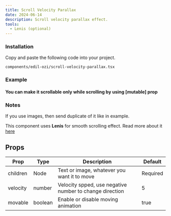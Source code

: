 ```yaml
---
title: Scroll Velocity Parallax
date: 2024-06-14
description: Scroll velocity parallax effect.
tools:
  - Lenis (optional)
---
```


<ComponentPreview name="scroll-velocity-parallax-demo" />

<Steps>

### Installation

Copy and paste the following code into your project.

```text
components/edil-ozi/scroll-velocity-parallax.tsx
```

<ComponentSource name="scroll-velocity-parallax" />

</Steps>

### Example

#### You can make it scrollable only while scrolling by using [mutable] prop

<ComponentPreview name="scroll-velocity-parallax-noscroll-demo" />


### Notes

If you use images, then send duplicate of it like in example.

This component uses **Lenis** for smooth scrolling effect. Read more about it [here](https://github.com/darkroomengineering/lenis/blob/main/packages/react/README.md)

## Props

| Prop      | Type   | Description                                  | Default |
| --------- | ------ | -------------------------------------------- | ------- |
| children  | Node   | Text or image, whatever you want it to move  | Required|
| velocity  | number | Velocity spped, use negative number to change direction  | 5 |
| movable   | boolean| Enable or disable moving animation           | true    |
